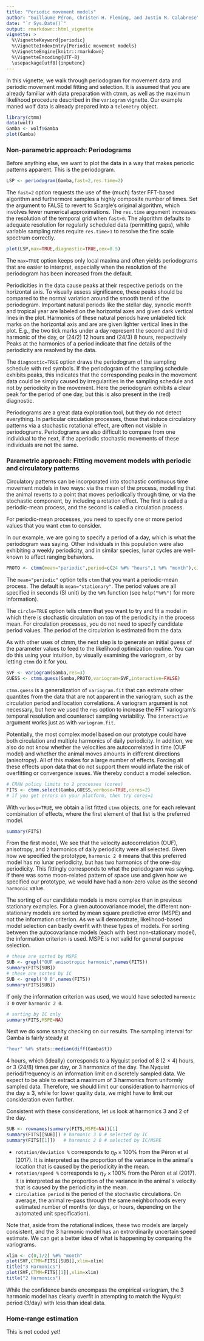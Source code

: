 ```yaml
---
title: "Periodic movement models"
author: "Guillaume Péron, Christen H. Fleming, and Justin M. Calabrese"
date: "`r Sys.Date()`"
output: rmarkdown::html_vignette
vignette: >
  %\VignetteKeyword{periodic}
  %\VignetteIndexEntry{Periodic movement models}
  %\VignetteEngine{knitr::rmarkdown}
  %\VignetteEncoding{UTF-8}
  \usepackage[utf8]{inputenc}
---
```


In this vignette, we walk through periodogram for movement data and periodic movement model fitting and selection.
It is assumed that you are already familiar with data preparation with ctmm, as well as the maximum likelihood procedure described in the `variogram` vignette.
Our example maned wolf data is already prepared into a `telemetry` object.
```r
library(ctmm)
data(wolf)
Gamba <- wolf$Gamba
plot(Gamba)
```

### Non-parametric approach: Periodograms

Before anything else, we want to plot the data in a way that makes periodic patterns apparent. This is the periodogram.

```r
LSP <- periodogram(Gamba,fast=2,res.time=2)
```

The `fast=2` option requests the use of the (much) faster FFT-based algorithm and furthermore samples a highly composite number of times. Set the argument to FALSE to revert to Scargle's original algorithm, which involves fewer numerical approximations. 
The `res.time` argument increases the resolution of the temporal grid when `fast>0`. The algorithm defaults to adequate resolution for regularly scheduled data (permitting gaps), while variable sampling rates require `res.time>1` to resolve the fine scale spectrum correctly.

```r
plot(LSP,max=TRUE,diagnostic=TRUE,cex=0.5)
```

The `max=TRUE` option keeps only local maxima and often yields periodograms that are easier to interpret, especially when the resolution of the periodogram has been increased from the default.

Periodicities in the data cause peaks at their respective periods on the horizontal axis.
To visually assess significance, these peaks should be compared to the normal variation around the smooth trend of the periodogram.
Important natural periods like the stellar day, synodic month and tropical year are labeled on the horizontal axes and given dark vertical lines in the plot.
Harmonics of these natural periods have unlabeled tick marks on the horizontal axis and are are given lighter vertical lines in the plot.
E.g., the two tick marks under a day represent the second and third harmonic of the day, or (24/2) 12 hours and (24/3) 8 hours, respectively
Peaks at the harmonics of a period indicate that fine details of the periodicity are resolved by the data.

The `diagnostic=TRUE` option draws the periodogram of the sampling schedule with red symbols. If the periodogram of the sampling schedule exhibits peaks, this indicates that the corresponding peaks in the movement data could be simply caused by irregularities in the sampling schedule and not by periodicity in the movement.
Here the periodogram exhibits a clear peak for the period of one day, but this is also present in the (red) diagnostic.

Periodograms are a great data exploration tool, but they do not detect everything. In particular circulation processes, those that induce circulatory patterns via a stochastic rotational effect, are often not visible in periodograms. Periodograms are also difficult to compare from one individual to the next, if the aperiodic stochastic movements of these individuals are not the same.  

### Parametric approach: Fitting movement models with periodic and circulatory patterns
Circulatory patterns can be incorporated into stochastic continuous time movement models in two ways: via the mean of the process, modelling that the animal reverts to a point that moves periodically through time, or via the stochastic component, by including a rotation effect.
The first is called a periodic-mean process, and the second is called a circulation process.

For periodic-mean processes, you need to specify one or more period values that you want `ctmm` to consider. 

In our example, we are going to specify a period of a day, which is what the periodogram was saying. Other individuals in this population were also exhibiting a weekly periodicity, and in similar species, lunar cycles are well-known to affect ranging behaviors.

```r
PROTO <- ctmm(mean="periodic",period=c(24 %#% "hours",1 %#% "month"),circle=TRUE)
```

The `mean="periodic"` option tells `ctmm` that you want a periodic-mean process. The default is `mean="stationary"`.
The period values are all specified in seconds (SI unit) by the `%#%` function (see `help("%#%")` for more information).

The `circle=TRUE` option tells ctmm that you want to try and fit a model in which there is stochastic circulation on top of the periodicity in the process mean.
For circulation processes, you do not need to specify candidate period values. The period of the circulation is estimated from the data.

As with other uses of ctmm, the next step is to generate an initial guess of the parameter values to feed to the likelihood optimization routine. You can do this using your intuition, by visually examining the variogram, or by letting `ctmm` do it for you.

```r
SVF <- variogram(Gamba,res=3)
GUESS <- ctmm.guess(Gamba,PROTO,variogram=SVF,interactive=FALSE)
```

`ctmm.guess` is a generalization of `variogram.fit` that can estimate other quantites from the data that are not apparent in the variogram, such as the circulation period and location correlations. A variogram argument is not necessary, but here we used the `res` option to increase the FFT variogram's temporal resolution and counteract sampling variability. The `interactive` argument works just as with `variogram.fit`.

Potentially, the most complex model based on our prototype could have both circulation and multiple harmonics of daily periodicity. In addition, we also do not know whether the velocities are autocorrelated in time (OUF model) and whether the animal moves amounts in different directions (anisotropy). All of this makes for a large number of effects. Forcing all these effects upon data that do not support them would inflate the risk of overfitting or convergence issues.
We thereby conduct a model selection.

```r
# CRAN policy limits to 2 processes (cores)
FITS <- ctmm.select(Gamba,GUESS,verbose=TRUE,cores=2)
# if you get errors on your platform, then try cores=1
```

With `verbose=TRUE`, we obtain a list fitted `ctmm` objects, one for each relevant combination of effects, where the first element of that list is the preferred model.

```r
summary(FITS)
```

From the first model, We see that the velocity autocorrelation (OUF), anisotropy, and `2` harmonics of daily periodicity were all selected.
Given how we specified the prototype, `harmonic 2 0` means that this preferred model has no lunar periodicity, but has two harmonics of the one-day periodicity. This fittingly corresponds to what the periodogram was saying.
If there was some moon-related pattern of space use and given how we specified our prototype, we would have had a non-zero value as the second `harmonic` value.

The sorting of our candidate models is more complex than in previous stationary examples.
For a given autocovariance model, the different non-stationary models are sorted by mean square predictive error (MSPE) and not the information criterion. As we will demonstrate, likelihood-based model selection can badly overfit with these types of models.
For sorting between the autocovariance models (each with best non-stationary model), the information criterion is used. MSPE is not valid for general purpose selection.

```r
# these are sorted by MSPE
SUB <- grepl("OUF anisotropic harmonic",names(FITS))
summary(FITS[SUB])
# these are sorted by IC
SUB <- grepl('0 0',names(FITS))
summary(FITS[SUB])
```

If only the information criterion was used, we would have selected `harmonic 3 0` over `harmonic 2 0`.

```r
# sorting by IC only
summary(FITS,MSPE=NA)
```

Next we do some sanity checking on our results. The sampling interval for Gamba is fairly steady at

```r
"hour" %#% stats::median(diff(Gamba$t))
```

4 hours, which (ideally) corresponds to a Nyquist period of 8 (2 $\times$ 4) hours, or 3 (24/8) times per day, or 3 harmonics of the day.
The Nyquist period/frequency is an information limit on discretely sampled data.
We expect to be able to extract a maximum of 3 harmonics from uniformly sampled data.
Therefore, we should limit our consideration to harmonics of the day $\leq$ 3, while for lower quality data, we might have to limit our consideration even further.

Consistent with these considerations, let us look at harmonics 3 and 2 of the day.

```r
SUB <- rownames(summary(FITS,MSPE=NA))[1]
summary(FITS[[SUB]]) # harmonic 3 0 # selected by IC
summary(FITS[[1]])   # harmonic 2 0 # selected by IC/MSPE
```

* `rotation/deviation %` corresponds to $\eta_P \times 100\%$ from the Péron et al (2017). It is interpreted as the proportion of the variance in the animal`s location that is caused by the periodicity in the mean.
* `rotation/speed %` corresponds to  $\eta_V  \times 100\%$ from the Péron et al (2017). It is interpreted as the proportion of the variance in the animal`s velocity that is caused by the periodicity in the mean.
* `circulation period`  is the period of the stochastic circulations. On average, the animal re-pass through the same neighborhoods every estimated number of months (or days, or hours, depending on the automated unit specification).

Note that, aside from the rotational indices, these two models are largely consistent, and the 3 harmonic model has an extrordinarily uncertain speed estimate.
We can get a better idea of what is happening by comparing the variograms.

```r
xlim <- c(0,1/2) %#% "month"
plot(SVF,CTMM=FITS[[SUB]],xlim=xlim)
title("3 Harmonics")
plot(SVF,CTMM=FITS[[1]],xlim=xlim)
title("2 Harmonics")
```

While the confidence bands encompass the empirical variogram, the 3 harmonic model has clearly overfit in attempting to match the Nyquist period (3/day) with less than ideal data.

### Home-range estimation

This is not coded yet!
